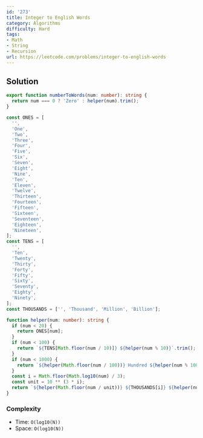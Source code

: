 ```yaml
---
id: '273'
title: Integer to English Words
category: Algorithms
difficulty: Hard
tags:
- Math
- String
- Recursion
url: https://leetcode.com/problems/integer-to-english-words
---
```


## Solution

```typescript filename="solution.ts" copy
export function numberToWords(num: number): string {
  return num === 0 ? 'Zero' : helper(num).trim();
}

const ONES = [
  '',
  'One',
  'Two',
  'Three',
  'Four',
  'Five',
  'Six',
  'Seven',
  'Eight',
  'Nine',
  'Ten',
  'Eleven',
  'Twelve',
  'Thirteen',
  'Fourteen',
  'Fifteen',
  'Sixteen',
  'Seventeen',
  'Eighteen',
  'Nineteen',
];
const TENS = [
  '',
  'Ten',
  'Twenty',
  'Thirty',
  'Forty',
  'Fifty',
  'Sixty',
  'Seventy',
  'Eighty',
  'Ninety',
];
const THOUSANDS = ['', 'Thousand', 'Million', 'Billion'];

function helper(num: number): string {
  if (num < 20) {
    return ONES[num];
  }
  if (num < 100) {
    return `${TENS[Math.floor(num / 10)]} ${helper(num % 10)}`.trim();
  }
  if (num < 1000) {
    return `${helper(Math.floor(num / 100))} Hundred ${helper(num % 100)}`.trim();
  }
  const i = Math.floor(Math.log10(num) / 3);
  const unit = 10 ** (3 * i);
  return `${helper(Math.floor(num / unit))} ${THOUSANDS[i]} ${helper(num % unit)}`.trim();
}
```

### Complexity

- Time: `O(log10(N))`
- Space: `O(log10(N))`

